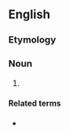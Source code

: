 {{also|pencil-neck}}
==English==

===Etymology===
{{compound|en|pencil|neck}}

===Noun===
{{en-noun}}

# {{alternative form of|en|pencil-neck}}

====Related terms====
* {{l|en|pencil-necked}}